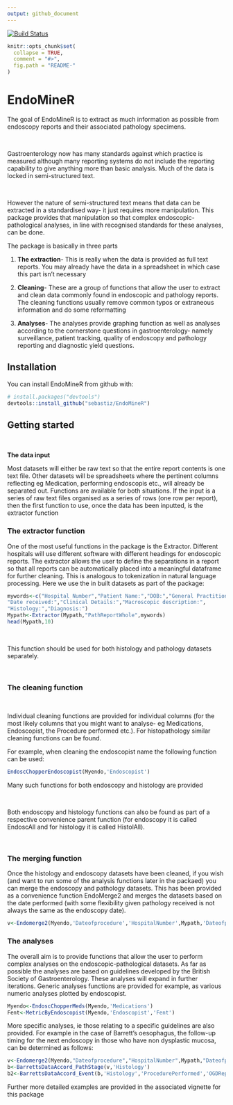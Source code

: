 ```yaml
---
output: github_document
---
```


[![Build Status](https://travis-ci.org/sebastiz/EndoMineR.svg?branch=master)](https://travis-ci.org/sebastiz/EndoMineR)

<!-- README.md is generated from README.Rmd. Please edit that file -->

```r
knitr::opts_chunk$set(
  collapse = TRUE,
  comment = "#>",
  fig.path = "README-"
)
```

# EndoMineR

The goal of EndoMineR is to extract as much information as possible from endoscopy reports and their associated pathology specimens.

<br>


Gastroenterology now has many standards against which practice is measured although many reporting systems do not include the reporting capability to give anything more than basic analysis. Much of the data is locked in semi-structured text.

<br>

However the nature of semi-structured text means that data can be extracted in a standardised way- it just requires more manipulation. This package provides that manipulation so that complex endoscopic-pathological analyses, in line with recognised standards for these analyses, can be done.

The package is basically in three parts

1. **The extraction**- This is really when the data is provided as full text reports. You may already have the data in a spreadsheet in which case this part isn't necessary

2. **Cleaning**- These are a group of functions that allow the user to extract and clean data commonly found in endoscopic and pathology reports. The cleaning functions usually remove common typos or extraneous information and do some reformatting

3. **Analyses**- The analyses provide graphing function as well as analyses according to the cornerstone questions in gastroenterology- namely surveillance, patient tracking, quality of endoscopy and pathology reporting and diagnostic yield questions.

## Installation

You can install EndoMineR from github with:

```r
# install.packages("devtools")
devtools::install_github("sebastiz/EndoMineR")
```


## Getting started

<br>


**The data input** 

Most datasets will either be raw text so that the entire report contents is one text file.
Other datasets will be spreadsheets where the pertinent columns reflecting eg Medication, performing endoscopis etc., will already be separated out. Functions are available for both situations. If the input is a series of raw text files organised as a series of rows (one row per report), then the first function to use, once the data has been inputted, is the extractor function

### The extractor function

One of the most useful functions in the package is the Extractor. Different hospitals will use different software with different headings for endoscopic reports. The extractor allows the user to define the separations in a report so that all reports can be automatically placed into a meaningful dataframe for further cleaning. This is analogous to tokenization in natural language processing. Here we use the in built datasets as part of the package:

```r
mywords<-c("Hospital Number","Patient Name:","DOB:","General Practitioner:",
"Date received:","Clinical Details:","Macroscopic description:",
"Histology:","Diagnosis:")
Mypath<-Extractor(Mypath,"PathReportWhole",mywords)
head(Mypath,10)
```

<br>

This function should be used for both histology and pathology datasets separately. 

<br>

### The cleaning function

<br>

Individual cleaning functions are provided for individual columns (for the most likely columns that you might want to analyse- eg Medications, Endoscopist, the Procedure performed etc.). For histopathology similar cleaning functions can be found. 

For example, when cleaning the endoscopist name the following function can be used:

```r
EndoscChopperEndoscopist(Myendo,'Endoscopist')
```

Many such functions for both endoscopy and histology are provided

<br>

Both endoscopy and histology functions can also be found as part of a respective convenience parent function (for endoscopy it is called EndoscAll and for histology it is called HistolAll).

<br>

### The merging function

Once the histology and endoscopy datasets have been cleaned, if you wish (and want to run some of the analysis functions later in the packaed) you can merge the endoscopy and pathology datasets. This has been provided as a convenience function EndoMerge2 and merges the datasets based on the date performed (with some flexibility given pathology received is not always the same as the endoscopy date).

```r
v<-Endomerge2(Myendo,'Dateofprocedure','HospitalNumber',Mypath,'Dateofprocedure','HospitalNumber')
```


### The analyses

The overall aim is to provide functions that allow the user to perform complex analyses on the endoscopic-pathological datasets. As far as possible the analyses are based on guidelines developed by the British Society of Gastroenterology. These analyses will expand in further iterations. Generic analyses functions are provided for example, as various numeric analyses plotted by endoscopist.

```r
Myendo<-EndoscChopperMeds(Myendo,'Medications')
Fent<-MetricByEndoscopist(Myendo,'Endoscopist','Fent')
```

More specific analyses, ie those relating to a specific guidelines are also provided. For example in the case of Barrett's oesophagus, the follow-up timing for the next endoscopy in those who have non dysplastic mucosa, can be determined as follows:

```r
v<-Endomerge2(Myendo,"Dateofprocedure","HospitalNumber",Mypath,"Dateofprocedure","HospitalNumber")
b<-BarrettsDataAccord_PathStage(v,'Histology')
b2<-BarrettsDataAccord_Event(b,'Histology','ProcedurePerformed','OGDReportWhole','Findings') b3<-BarrettsDataAccord_FUGroup(b2,'Findings')
```


Further more detailed examples are provided in the associated vignette for this package